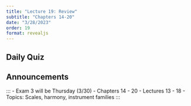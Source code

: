 ```yaml
---
title: "Lecture 19: Review"
subtitle: "Chapters 14-20"
date: "3/28/2023"
order: 19
format: revealjs
---
```


## Daily Quiz

## Announcements

::: 
- Exam 3 will be Thursday (3/30)
  - Chapters 14 - 20
  - Lectures 13 - 18
  - Topics: Scales, harmony, instrument families 
:::
